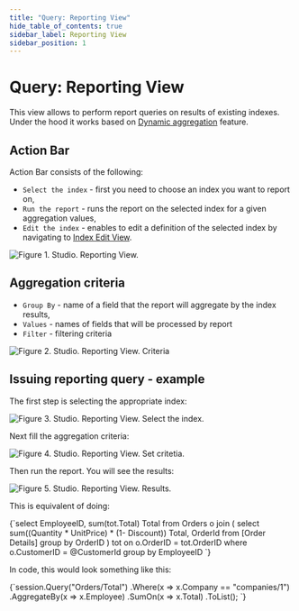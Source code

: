 ```yaml
---
title: "Query: Reporting View"
hide_table_of_contents: true
sidebar_label: Reporting View
sidebar_position: 1
---
```



# Query: Reporting View

This view allows to perform report queries on results of existing indexes. Under the hood it works based on [Dynamic aggregation](../../../indexes/querying/dynamic-aggregation.mdx) feature.

## Action Bar

Action Bar consists of the following:

- `Select the index` - first you need to choose an index you want to report on,
- `Run the report` - runs the report on the selected index for a given aggregation values,
- `Edit the index` - enables to edit a definition of the selected index by navigating to [Index Edit View](../indexes/index-edit-view.mdx).

![Figure 1. Studio. Reporting View.](./assets/reporting_view_1.png)




## Aggregation criteria

- `Group By` - name of a field that the report will aggregate by the index results,
- `Values` - names of fields that will be processed by report
- `Filter` - filtering criteria

![Figure 2. Studio. Reporting View. Criteria](./assets/reporting_view_2.png)




## Issuing reporting query - example

The first step is selecting the appropriate index:

![Figure 3. Studio. Reporting View. Select the index.](./assets/reporting_view_3.png)

Next fill the aggregation criteria:

![Figure 4. Studio. Reporting View. Set critetia.](./assets/reporting_view_4.png)

Then run the report. You will see the results:

![Figure 5. Studio. Reporting View. Results.](./assets/reporting_view_5.png)

This is equivalent of doing:

<TabItem value="csharp" label="csharp">
<CodeBlock language="csharp">
{`select EmployeeID, sum(tot.Total) Total from Orders o join 
    (
        select sum((Quantity * UnitPrice) * (1- Discount)) Total, OrderId from [Order Details]
        group by OrderID
    ) tot
    on o.OrderID = tot.OrderID
where o.CustomerID = @CustomerId
group by EmployeeID
`}
</CodeBlock>
</TabItem>

In code, this would look something like this:

<TabItem value="sample_csharp" label="sample_csharp">
<CodeBlock language="csharp">
{`session.Query<Order>("Orders/Total")
	.Where(x => x.Company == "companies/1")
	.AggregateBy(x => x.Employee)
	.SumOn(x => x.Total)
	.ToList();
`}
</CodeBlock>
</TabItem>




